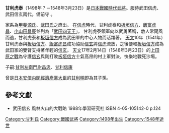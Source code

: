 {{japanese|japanese=甘利虎泰|kana=あまり とらやす|romaji=Amari Torayasu}}

'''甘利虎泰'''（1498年？－1548年3月23日）是[[日本戰國時代|日本戰國時代]][[武士|武將]]。服侍武田信虎、武田信玄兩代。備前守 。

家系為[[甲斐源氏|甲斐源氏]]、[[武田氏|武田氏]]之庶出。
在[[武田信虎|信虎]]時代，甘利虎泰和[[板垣信方|板垣信方]]、[[飯富虎昌|飯富虎昌]]、[[小山田昌辰|小山田昌辰]]並列為「[[武田四天王|武田四天王]]」。
甘利虎泰領軍向以武勇著稱，敵人常聞風而逃，甘利虎泰和[[板垣信方|板垣信方]]成為武田軍的中心人物而活躍著。
[[天文|天文]]10年（1541年）甘利虎泰與[[板垣信方|板垣信方]]、[[飯富虎昌|飯富虎昌]]成功協助[[武田信玄|信玄]]將[[武田信虎|信虎]]流放，之後便和[[板垣信方|板垣信方]]成為武田家的雙臂支持著年輕的[[武田信玄|信玄]]。
[[天文|天文]]17年2月14日（1548年3月23日）的[[上田原之戰|上田原之戰]]為守護[[武田信玄|信玄]]與剛打敗[[板垣信方|板垣信方]]士氣高昂的村上軍對決，快樂地戰死沙場。

子嗣:[[甘利昌忠|甘利左衛門尉昌忠]]、[[甘利信康|甘利信康]]

曾是[[日本|日本]][[安倍内閣|安倍内閣]][[經濟產業大臣|經濟產業大臣]]的[[甘利明|甘利明]]即為其子孫。

== 參考文獻 ==
*武田信玄 風林火山的大戰略 1988年學習研究社 ISBN 4-05-105142-0 p.124

{{DEFAULTSORT:Amari Torayasu}}

[[Category:甘利氏|Category:甘利氏]]
[[Category:戰國武將|Category:戰國武將]]
[[Category:1498年出生|Category:1498年出生]]
[[Category:1548年逝世|Category:1548年逝世]]